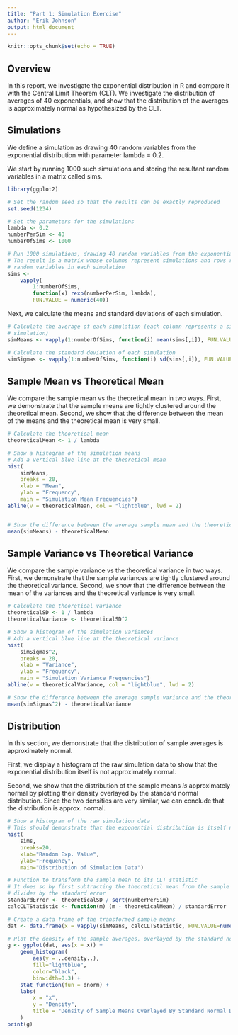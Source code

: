 ```yaml
---
title: "Part 1: Simulation Exercise"
author: "Erik Johnson"
output: html_document
---
```


```r
knitr::opts_chunk$set(echo = TRUE)
```

## Overview
In this report, we investigate the exponential distribution in R and compare it with the Central Limit Theorem (CLT). We investigate the distribution of averages of 40 exponentials, and show that the distribution of the averages is approximately normal as hypothesized by the CLT.

## Simulations

We define a simulation as drawing 40 random variables from the exponential distribution with parameter lambda = 0.2.

We start by running 1000 such simulations and storing the resultant random variables in a matrix called sims.

```r
library(ggplot2)
```

```r
# Set the random seed so that the results can be exactly reproduced
set.seed(1234) 

# Set the parameters for the simulations
lambda <- 0.2
numberPerSim <- 40
numberOfSims <- 1000

# Run 1000 simulations, drawing 40 random variables from the exponential distribution
# The result is a matrix whose columns represent simulations and rows represent 
# random variables in each simulation
sims <- 
    vapply(
        1:numberOfSims, 
        function(x) rexp(numberPerSim, lambda), 
        FUN.VALUE = numeric(40))
```

Next, we calculate the means and standard deviations of each simulation.

```r
# Calculate the average of each simulation (each column represents a single
# simulation)
simMeans <- vapply(1:numberOfSims, function(i) mean(sims[,i]), FUN.VALUE = numeric(1))

# Calculate the standard deviation of each simulation
simSigmas <- vapply(1:numberOfSims, function(i) sd(sims[,i]), FUN.VALUE = numeric(1))
```

## Sample Mean vs Theoretical Mean

We compare the sample mean vs the theoretical mean in two ways. First, we demonstrate that the sample means are tightly clustered around the theoretical mean. Second, we show that the difference between the mean of the means and the theoretical mean is very small.

```r
# Calculate the theoretical mean
theoreticalMean <- 1 / lambda

# Show a histogram of the simulation means
# Add a vertical blue line at the theoretical mean
hist(
    simMeans, 
    breaks = 20, 
    xlab = "Mean", 
    ylab = "Frequency", 
    main = "Simulation Mean Frequencies")
abline(v = theoreticalMean, col = "lightblue", lwd = 2)


# Show the difference between the average sample mean and the theoretical mean
mean(simMeans) - theoreticalMean
```

## Sample Variance vs Theoretical Variance

We compare the sample variance vs the theoretical variance in two ways. First, we demonstrate that the sample variances are tightly clustered around the theoretical variance. Second, we show that the difference between the mean of the variances and the theoretical variance is very small.

```r
# Calculate the theoretical variance
theoreticalSD <- 1 / lambda
theoreticalVariance <- theoreticalSD^2

# Show a histogram of the simulation variances
# Add a vertical blue line at the theoretical variance
hist(
    simSigmas^2, 
    breaks = 20, 
    xlab = "Variance", 
    ylab = "Frequency", 
    main = "Simulation Variance Frequencies")
abline(v = theoreticalVariance, col = "lightblue", lwd = 2)

# Show the difference between the average sample variance and the theoretical variance
mean(simSigmas^2) - theoreticalVariance
```

## Distribution

In this section, we demonstrate that the distribution of sample averages is approximately normal. 

First, we display a histogram of the raw simulation data to show that the exponential distribution itself is not approximately normal.

Second, we show that the distribution of the sample means *is* approximately normal by plotting their density overlayed by the standard normal distribution. Since the two densities are very similar, we can conclude that the distribution is approx. normal.

```r
# Show a histogram of the raw simulation data
# This should demonstrate that the exponential distribution is itself not normal
hist(
    sims,
    breaks=20,
    xlab="Random Exp. Value",
    ylab="Frequency",
    main="Distribution of Simulation Data")

# Function to transform the sample mean to its CLT statistic
# It does so by first subtracting the theoretical mean from the sample mean, and then
# divides by the standard error
standardError <- theoreticalSD / sqrt(numberPerSim)
calcCLTStatistic <- function(m) (m - theoreticalMean) / standardError

# Create a data frame of the transformed sample means
dat <- data.frame(x = vapply(simMeans, calcCLTStatistic, FUN.VALUE=numeric(1)))

# Plot the density of the sample averages, overlayed by the standard normal dist
g <- ggplot(dat, aes(x = x)) +
    geom_histogram(
        aes(y = ..density..), 
        fill="lightblue", 
        color="black", 
        binwidth=0.3) +
    stat_function(fun = dnorm) +
    labs(
        x = "x",
        y = "Density",
        title = "Density of Sample Means Overlayed By Standard Normal Distribution"
    )
print(g)
```

